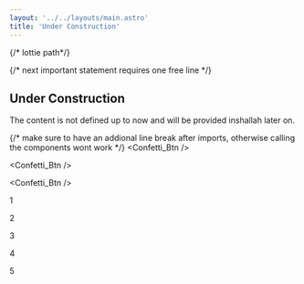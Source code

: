 ```yaml
---
layout: '../../layouts/main.astro'
title: 'Under Construction'
---
```


{/* lottie path*/}


{/* next important statement requires one free line */}


<article class="prose dark:prose-invert">


# Under Construction

The content is not defined up to now and will be provided inshallah later on.


{/* make sure to have an addional line break after imports, otherwise calling the components wont work */}
<Confetti_Btn />

<Confetti_Btn />

<Confetti_Btn />


<script src="https://unpkg.com/@lottiefiles/lottie-player@latest/dist/lottie-player.js"></script>

<lottie-player
  id="lottie_Player_CV_Engl"
  autoplay
  loop
  mode="bounce"
  src= "/H2O_Plot/src/assets/0_Lotti/construc_Lotti.json"
  style="width: 100%;
         margin-top: 50px;">
</lottie-player>


</article>


<lottie-player
  id="lottie_Player_CV_Engl"
  autoplay
  loop
  mode="bounce"
  src= "/H2O_Plot/src/assets/0_Lotti/construc_Lotti.json"
  style="width: 100%;
         margin-top: 50px;">
</lottie-player>



<lottie-player
  id="lottie_Player_CV_Engl"
  autoplay
  loop
  mode="bounce"
  src= "/H2O_Plot/src/assets/0_Lotti/construc_Lotti.json"
  style="width: 100%;
         margin-top: 50px;">
</lottie-player>



1
<lottie-player
  id="lottie_Player_CV_Engl"
  autoplay
  loop
  mode="bounce"
  src= "../../H2O_Plot/src/assets/0_Lotti/construc_Lotti.json"
  style="width: 100%;
         margin-top: 50px;">
</lottie-player>



2
<lottie-player
  id="lottie_Player_CV_Engl"
  autoplay
  loop
  mode="bounce"
  src= "../H2O_Plot/src/assets/0_Lotti/construc_Lotti.json"
  style="width: 100%;
         margin-top: 50px;">
</lottie-player>


3
<lottie-player
  id="lottie_Player_CV_Engl"
  autoplay
  loop
  mode="bounce"
  src= "/H2O_Plot/src/assets/0_Lotti/construc_Lotti.json"
  style="width: 100%;
         margin-top: 50px;">
</lottie-player>

4
<lottie-player
  id="lottie_Player_CV_Engl"
  autoplay
  loop
  mode="bounce"
  src= "~/src/assets/0_Lotti/construc_Lotti.json"
  style="width: 100%;
         margin-top: 50px;">
</lottie-player>

5
<lottie-player
  id="lottie_Player_CV_Engl"
  autoplay
  loop
  mode="bounce"
  src= "~/H2O_Plot/src/assets/0_Lotti/construc_Lotti.json"
  style="width: 100%;
         margin-top: 50px;">
</lottie-player>
